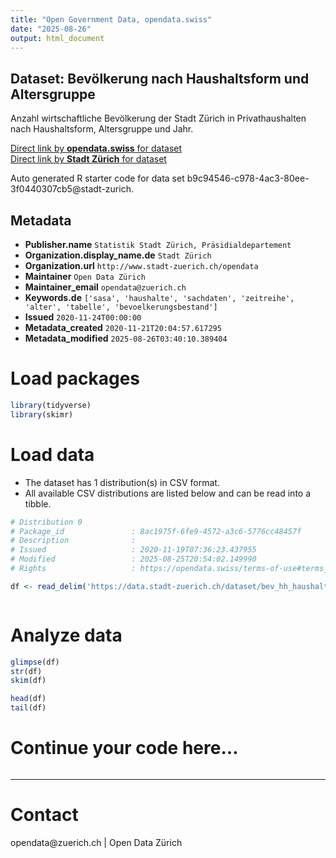 ```yaml
---
title: "Open Government Data, opendata.swiss"
date: "2025-08-26"
output: html_document
---
```


## Dataset: Bevölkerung nach Haushaltsform und Altersgruppe


Anzahl wirtschaftliche Bevölkerung der Stadt Zürich in Privathaushalten nach Haushaltsform, Altersgruppe und Jahr.


[Direct link by **opendata.swiss** for dataset](https://opendata.swiss/de/dataset/bevolkerung-nach-haushaltsform-und-altersgruppe-seit-2013)<br>
[Direct link by **Stadt Zürich** for dataset](https://data.stadt-zuerich.ch/dataset/bev_hh_haushaltsform_altersgruppe_od3808)

Auto generated R starter code for data set b9c94546-c978-4ac3-80ee-3f0440307cb5@stadt-zurich.

## Metadata

- **Publisher.name** `Statistik Stadt Zürich, Präsidialdepartement`
- **Organization.display_name.de** `Stadt Zürich`
- **Organization.url** `http://www.stadt-zuerich.ch/opendata`
- **Maintainer** `Open Data Zürich`
- **Maintainer_email** `opendata@zuerich.ch`
- **Keywords.de** `['sasa', 'haushalte', 'sachdaten', 'zeitreihe', 'alter', 'tabelle', 'bevoelkerungsbestand']`
- **Issued** `2020-11-24T00:00:00`
- **Metadata_created** `2020-11-21T20:04:57.617295`
- **Metadata_modified** `2025-08-26T03:40:10.389404`


# Load packages

```r

library(tidyverse)
library(skimr)

```

# Load data

-   The dataset has 1 distribution(s) in CSV format.
-   All available CSV distributions are listed below and can be read into a tibble.

```r

# Distribution 0
# Package_id               : 8ac1975f-6fe9-4572-a3c6-5776cc48457f
# Description              : 
# Issued                   : 2020-11-19T07:36:23.437955
# Modified                 : 2025-08-25T20:54:02.149990
# Rights                   : https://opendata.swiss/terms-of-use#terms_open

df <- read_delim('https://data.stadt-zuerich.ch/dataset/bev_hh_haushaltsform_altersgruppe_od3808/download/BEV380OD3808.csv')



```

# Analyze data

```r

glimpse(df)
str(df)
skim(df)

head(df)
tail(df)

```

# Continue your code here...

```r

```

------------------------------------------------------------------------

# Contact

opendata@zuerich.ch | Open Data Zürich

